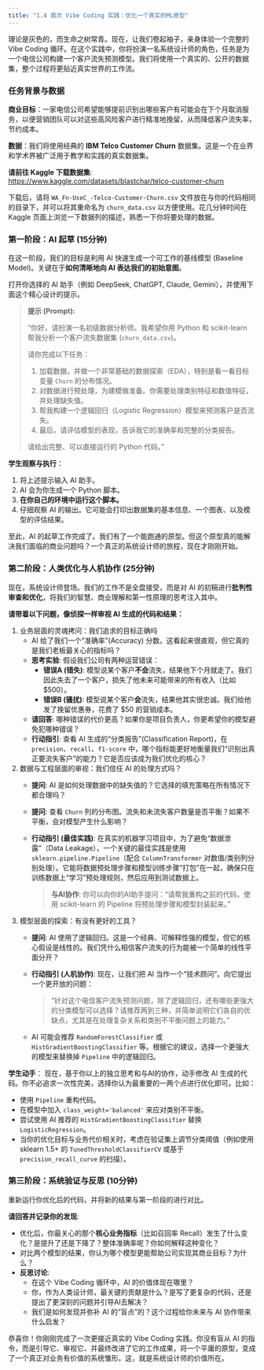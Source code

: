 ```yaml
---
title: "1.4 首次 Vibe Coding 实践：优化一个真实的ML原型"
---
```


理论是灰色的，而生命之树常青。现在，让我们卷起袖子，亲身体验一个完整的 Vibe Coding 循环。在这个实践中，你将扮演一名系统设计师的角色，任务是为一个电信公司构建一个客户流失预测模型。我们将使用一个真实的、公开的数据集，整个过程将更贴近真实世界的工作流。

### 任务背景与数据

**商业目标**：一家电信公司希望能够提前识别出哪些客户有可能会在下个月取消服务，以便营销团队可以对这些高风险客户进行精准地挽留，从而降低客户流失率，节约成本。

**数据**：我们将使用经典的 **IBM Telco Customer Churn** 数据集。这是一个在业界和学术界被广泛用于教学和实践的真实数据集。

**请前往 Kaggle 下载数据集**:
[https://www.kaggle.com/datasets/blastchar/telco-customer-churn](https://www.kaggle.com/datasets/blastchar/telco-customer-churn)

下载后，请将 `WA_Fn-UseC_-Telco-Customer-Churn.csv` 文件放在与你的代码相同的目录下，并可以将其重命名为 `churn_data.csv` 以方便使用。花几分钟时间在 Kaggle 页面上浏览一下数据列的描述，熟悉一下你将要处理的数据。

### 第一阶段：AI 起草 (15分钟)

在这一阶段，我们的目标是利用 AI 快速生成一个可工作的基线模型 (Baseline Model)。关键在于**如何清晰地向 AI 表达我们的初始意图**。

打开你选择的 AI 助手（例如 DeepSeek, ChatGPT, Claude, Gemini），并使用下面这个精心设计的提示。

> **提示 (Prompt):**
>
> “你好，请扮演一名初级数据分析师。我希望你用 Python 和 scikit-learn 帮我分析一个客户流失数据集 (`churn_data.csv`)。
>
> 请你完成以下任务：
>
> 1.  加载数据，并做一个非常基础的数据探索（EDA），特别是看一看目标变量 `Churn` 的分布情况。
> 2.  对数据进行预处理，为建模做准备。你需要处理类别特征和数值特征，并处理缺失值。
> 3.  帮我构建一个逻辑回归（Logistic Regression）模型来预测客户是否流失。
> 4.  最后，请评估模型的表现，告诉我它的准确率和完整的分类报告。
>
> 请给出完整、可以直接运行的 Python 代码。”

**学生观察与执行**：

1.  将上述提示输入 AI 助手。
2.  AI 会为你生成一个 Python 脚本。
3.  **在你自己的环境中运行这个脚本。**
4.  仔细观察 AI 的输出。它可能会打印出数据集的基本信息、一个图表、以及模型的评估结果。

至此，AI 的起草工作完成了。我们有了一个能跑通的原型。但这个原型真的能解决我们面临的商业问题吗？一个真正的系统设计师的旅程，现在才刚刚开始。

### 第二阶段：人类优化与人机协作 (25分钟)

现在，系统设计师登场。我们的工作不是全盘接受，而是对 AI 的初稿进行**批判性审查和优化**，将我们的智慧、商业理解和第一性原理的思考注入其中。

**请带着以下问题，像侦探一样审视 AI 生成的代码和结果：**

1. 业务层面的灵魂拷问：我们追求的目标正确吗
    -   AI 给了我们一个“准确率”(Accuracy) 分数。这看起来很直观，但它真的是我们老板最关心的指标吗？
    -   **思考实验**: 假设我们公司有两种运营错误：
        - **错误A (错失)**: 模型说某个客户**不会**流失，结果他下个月就走了。我们因此失去了一个客户，损失了他未来可能带来的所有收入（比如 $500）。
        - **错误B (骚扰)**: 模型说某个客户**会**流失，结果他其实很忠诚。我们给他发了挽留优惠券，花费了 $50 的营销成本。
    -   **请回答**: 哪种错误的代价更高？如果你是项目负责人，你更希望你的模型避免犯哪种错误？
    -   **行动指引**: 查看 AI 生成的“分类报告”(Classification Report)，在 `precision`、`recall`、`f1-score` 中，哪个指标能更好地衡量我们“识别出真正要流失客户”的能力？它是否应该成为我们优化的核心？

2. 数据与工程层面的审视：我们信任 AI 的处理方式吗？
    -   **提问**: AI 是如何处理数据中的缺失值的？它选择的填充策略在所有情况下都合理吗？
    -   **提问**: 查看 `Churn` 列的分布图。流失和未流失客户数量是否平衡？如果不平衡，会对模型产生什么影响？
    -   **行动指引 (最佳实践)**: 在真实的机器学习项目中，为了避免“数据泄露”（Data Leakage），一个关键的最佳实践是使用 `sklearn.pipeline.Pipeline`（配合 `ColumnTransformer` 对数值/类别列分别处理）。它能将数据预处理步骤和模型训练步骤“打包”在一起，确保只在训练数据上“学习”预处理规则，然后应用到测试数据上。

        > **与AI协作**: 你可以向你的AI助手提问：“请帮我重构之前的代码，使用 scikit-learn 的 Pipeline 将预处理步骤和模型封装起来。”

3. 模型层面的探索：有没有更好的工具？
    -   **提问**: AI 使用了逻辑回归。这是一个经典、可解释性强的模型，但它的核心假设是线性的。我们凭什么相信客户流失的行为能被一个简单的线性平面分开？
    -   **行动指引 (人机协作)**: 现在，让我们把 AI 当作一个“技术顾问”。向它提出一个更开放的问题：

        > “针对这个电信客户流失预测问题，除了逻辑回归，还有哪些更强大的分类模型可以选择？请推荐两到三种，并简单说明它们各自的优缺点，尤其是在处理复杂关系和类别不平衡问题上的能力。”
    -   AI 可能会推荐 `RandomForestClassifier` 或 `HistGradientBoostingClassifier` 等。根据它的建议，选择一个更强大的模型来替换掉 `Pipeline` 中的逻辑回归。

**学生动手**：
现在，基于你以上的独立思考和与AI的协作，动手修改 AI 生成的代码。你不必追求一次性完美，选择你认为最重要的一两个点进行优化即可。比如：

-   使用 `Pipeline` 重构代码。
-   在模型中加入 `class_weight='balanced'` 来应对类别不平衡。
-   尝试使用 AI 推荐的 `HistGradientBoostingClassifier` 替换 `LogisticRegression`。
 -   当你的优化目标与业务代价相关时，考虑在验证集上调节分类阈值（例如使用 sklearn 1.5+ 的 `TunedThresholdClassifierCV` 或基于 `precision_recall_curve` 的扫描）。

### 第三阶段：系统验证与反思 (10分钟)

重新运行你优化后的代码，并将新的结果与第一阶段的进行对比。

**请回答并记录你的发现**:

-   优化后，你最关心的那个**核心业务指标**（比如召回率 Recall）发生了什么变化？是提升了还是下降了？整体准确率呢？你如何解释这种变化？
-   对比两个模型的结果，你认为哪个模型更能帮助公司实现其商业目标？为什么？
-   **反思讨论**:
    -   在这个 Vibe Coding 循环中，AI 的价值体现在哪里？
    -   你，作为人类设计师，最关键的贡献是什么？是写了更复杂的代码，还是提出了更深刻的问题并引导AI去解决？
    -   我们是如何发现并弥补 AI 的“盲点”的？这个过程给你未来与 AI 协作带来什么启发？

恭喜你！你刚刚完成了一次更接近真实的 Vibe Coding 实践。你没有盲从 AI 的指令，而是引导它、审视它、并最终改进了它的工作成果，将一个平庸的原型，变成了一个真正对业务有价值的系统雏形。这，就是系统设计师的价值所在。
